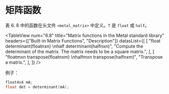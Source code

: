 # 矩阵函数

<OrigninalPDF title="6.6 Matrix Functions" />

表 6. 8 中的函数在头文件 `<metal_matrix>` 中定义。`T` 是 `float` 或 `half`。

<TableView
  num="6.8"
  title="Matrix functions in the Metal standard library"
  headers={["Built-in Matrix Functions", "Description"]}
  datasList={[
    [
      "float determinant(floatnxn) \nhalf determinant(halfnxn)",
      "Compute the determinant of the matrix. The matrix needs to be a square matrix.",
    ],
    [
      "floatmxn transpose(floatnxm) \nhalfmxn transpose(halfnxm)",
      "Transpose a matrix.",
    ],
  ]}
/>

例子：

```c
float4x4 mA;
float det = determinant(mA);
```

